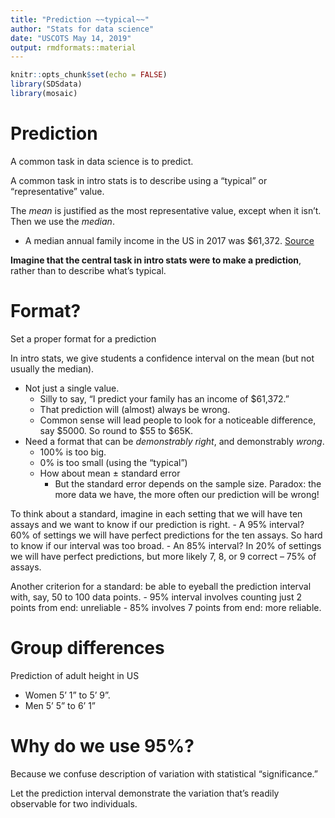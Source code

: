 ```yaml
---
title: "Prediction ~~typical~~"
author: "Stats for data science"
date: "USCOTS May 14, 2019"
output: rmdformats::material
---
```


```r
knitr::opts_chunk$set(echo = FALSE)
library(SDSdata)
library(mosaic)
```

# Prediction

A common task in data science is to predict. 

A common task in intro stats is to describe using a "typical" or "representative" value. 

The *mean* is justified as the most representative value, except when it isn't. Then we use the *median*.

* A median annual family income in the US in 2017 was $61,372. [Source](https://fred.stlouisfed.org/series/MEHOINUSA646N)

**Imagine that the central task in intro stats were to make a prediction**, rather than to describe what's typical.

# Format?

Set a proper format for a prediction

In intro stats, we give students a confidence interval on the mean (but not usually the median). 

* Not just a single value. 
    - Silly to say, "I predict your family has an income of $61,372." 
    - That prediction will (almost) always be wrong.
    - Common sense will lead people to look for a noticeable difference, say $5000. So round to $55 to $65K.
* Need a format that can be *demonstrably right*, and demonstrably *wrong*.
    - 100% is too big.
    - 0% is too small (using the "typical")
    - How about mean ± standard error
        - But the standard error depends on the sample size. Paradox: the more data we have, the more often our prediction will be wrong!

To think about a standard, imagine in each setting that we will have ten assays and we want to know if our prediction is right.
    - A 95% interval? 60% of settings we will have perfect predictions for the ten assays. So hard to know if our interval was too broad.
    - An 85% interval? In 20% of settings we will have perfect predictions, but more likely 7, 8, or 9 correct -- 75% of assays.
    
Another criterion for a standard: be able to eyeball the prediction interval with, say, 50 to 100 data points.
    - 95% interval involves counting just 2 points from end: unreliable
    - 85% involves 7 points from end: more reliable.

# Group differences

Prediction of adult height in US

- Women 5' 1" to 5' 9".
- Men 5' 5" to 6' 1"

# Why do we use 95%?

Because we confuse description of variation with statistical "significance."

Let the prediction interval demonstrate the variation that's readily observable for two individuals.


